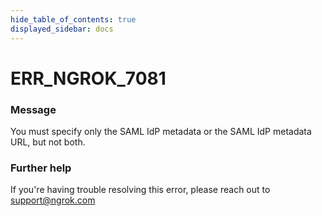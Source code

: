 ```yaml
---
hide_table_of_contents: true
displayed_sidebar: docs
---
```



# ERR_NGROK_7081

### Message

You must specify only the SAML IdP metadata or the SAML IdP metadata URL, but not both.

### Further help

If you're having trouble resolving this error, please reach out to [support@ngrok.com](mailto:support@ngrok.com?subject=Help%20with%20ERR_NGROK_7081)

<ErrorDetails error="err_ngrok_7081" />
